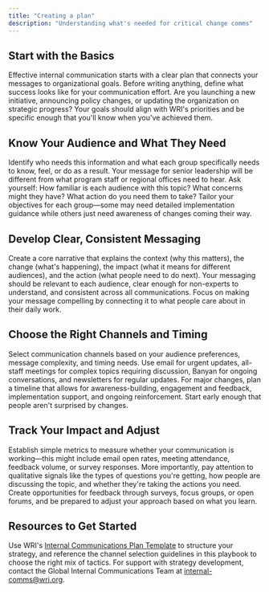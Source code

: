 ```yaml
---
title: "Creating a plan"
description: "Understanding what's needed for critical change comms"
---
```


## Start with the Basics

Effective internal communication starts with a clear plan that connects your messages to organizational goals. Before writing anything, define what success looks like for your communication effort. Are you launching a new initiative, announcing policy changes, or updating the organization on strategic progress? Your goals should align with WRI's priorities and be specific enough that you'll know when you've achieved them.

## Know Your Audience and What They Need

Identify who needs this information and what each group specifically needs to know, feel, or do as a result. Your message for senior leadership will be different from what program staff or regional offices need to hear. Ask yourself: How familiar is each audience with this topic? What concerns might they have? What action do you need them to take? Tailor your objectives for each group—some may need detailed implementation guidance while others just need awareness of changes coming their way.

## Develop Clear, Consistent Messaging

Create a core narrative that explains the context (why this matters), the change (what's happening), the impact (what it means for different audiences), and the action (what people need to do next). Your messaging should be relevant to each audience, clear enough for non-experts to understand, and consistent across all communications. Focus on making your message compelling by connecting it to what people care about in their daily work.

## Choose the Right Channels and Timing

Select communication channels based on your audience preferences, message complexity, and timing needs. Use email for urgent updates, all-staff meetings for complex topics requiring discussion, Banyan for ongoing conversations, and newsletters for regular updates. For major changes, plan a timeline that allows for awareness-building, engagement and feedback, implementation support, and ongoing reinforcement. Start early enough that people aren't surprised by changes.

## Track Your Impact and Adjust

Establish simple metrics to measure whether your communication is working—this might include email open rates, meeting attendance, feedback volume, or survey responses. More importantly, pay attention to qualitative signals like the types of questions you're getting, how people are discussing the topic, and whether they're taking the actions you need. Create opportunities for feedback through surveys, focus groups, or open forums, and be prepared to adjust your approach based on what you learn.

## Resources to Get Started

Use WRI's [Internal Communications Plan Template](https://docs.google.com/document/d/1ucjVB-3Idt87UGrGBSJzjTVurjRzy_toDMT2t00YjxE/edit?tab=t.0) to structure your strategy, and reference the channel selection guidelines in this playbook to choose the right mix of tactics. For support with strategy development, contact the Global Internal Communications Team at [internal-comms@wri.org](mailto:internal-comms@wri.org).

